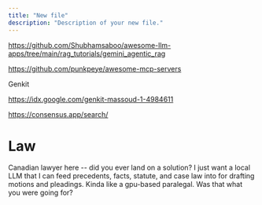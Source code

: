 ```yaml
---
title: "New file"
description: "Description of your new file."
---
```


https://github.com/Shubhamsaboo/awesome-llm-apps/tree/main/rag_tutorials/gemini_agentic_rag

https://github.com/punkpeye/awesome-mcp-servers

Genkit

https://idx.google.com/genkit-massoud-1-4984611

https://consensus.app/search/

# Law

Canadian lawyer here -- did you ever land on a solution? I just want a local LLM that I can feed precedents, facts, statute, and case law into for drafting motions and pleadings. Kinda like a gpu-based paralegal. Was that what you were going for?